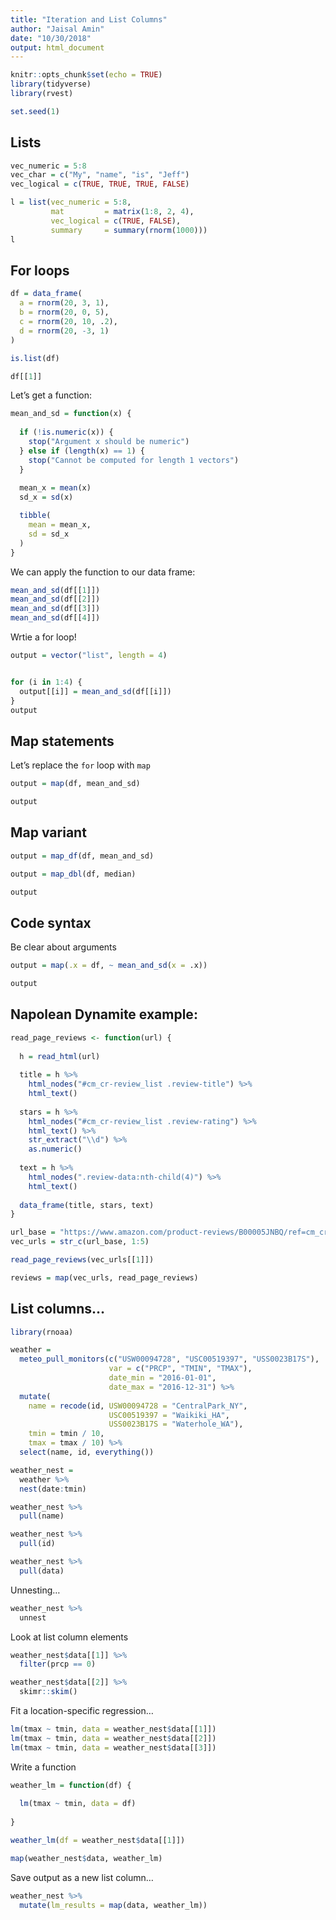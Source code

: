 ```yaml
---
title: "Iteration and List Columns"
author: "Jaisal Amin"
date: "10/30/2018"
output: html_document
---
```


```r
knitr::opts_chunk$set(echo = TRUE)
library(tidyverse)
library(rvest)

set.seed(1)
```

## Lists

```r
vec_numeric = 5:8
vec_char = c("My", "name", "is", "Jeff")
vec_logical = c(TRUE, TRUE, TRUE, FALSE)

l = list(vec_numeric = 5:8,
         mat         = matrix(1:8, 2, 4),
         vec_logical = c(TRUE, FALSE),
         summary     = summary(rnorm(1000)))
l
```

## For loops

```r
df = data_frame(
  a = rnorm(20, 3, 1),
  b = rnorm(20, 0, 5),
  c = rnorm(20, 10, .2),
  d = rnorm(20, -3, 1)
)

is.list(df)

df[[1]]
```

Let's get a function:

```r
mean_and_sd = function(x) {
  
  if (!is.numeric(x)) {
    stop("Argument x should be numeric")
  } else if (length(x) == 1) {
    stop("Cannot be computed for length 1 vectors")
  }
  
  mean_x = mean(x)
  sd_x = sd(x)

  tibble(
    mean = mean_x, 
    sd = sd_x
  )
}
```

We can apply the function to our data frame:

```r
mean_and_sd(df[[1]])
mean_and_sd(df[[2]])
mean_and_sd(df[[3]])
mean_and_sd(df[[4]])
```

Wrtie a for loop!

```r
output = vector("list", length = 4)


for (i in 1:4) {
  output[[i]] = mean_and_sd(df[[i]])
}
output
```

## Map statements

Let's replace the `for` loop with `map`

```r
output = map(df, mean_and_sd)

output
```

## Map variant

```r
output = map_df(df, mean_and_sd)

output = map_dbl(df, median)

output
```

## Code syntax

Be clear about arguments

```r
output = map(.x = df, ~ mean_and_sd(x = .x))

output
```

## Napolean Dynamite example:

```r
read_page_reviews <- function(url) {
  
  h = read_html(url)
  
  title = h %>%
    html_nodes("#cm_cr-review_list .review-title") %>%
    html_text()
  
  stars = h %>%
    html_nodes("#cm_cr-review_list .review-rating") %>%
    html_text() %>%
    str_extract("\\d") %>%
    as.numeric()
  
  text = h %>%
    html_nodes(".review-data:nth-child(4)") %>%
    html_text()
  
  data_frame(title, stars, text)
}

url_base = "https://www.amazon.com/product-reviews/B00005JNBQ/ref=cm_cr_arp_d_viewopt_rvwer?ie=UTF8&reviewerType=avp_only_reviews&sortBy=recent&pageNumber="
vec_urls = str_c(url_base, 1:5)

read_page_reviews(vec_urls[[1]])

reviews = map(vec_urls, read_page_reviews)

```

## List columns...

```r
library(rnoaa)

weather = 
  meteo_pull_monitors(c("USW00094728", "USC00519397", "USS0023B17S"),
                      var = c("PRCP", "TMIN", "TMAX"), 
                      date_min = "2016-01-01",
                      date_max = "2016-12-31") %>%
  mutate(
    name = recode(id, USW00094728 = "CentralPark_NY", 
                      USC00519397 = "Waikiki_HA",
                      USS0023B17S = "Waterhole_WA"),
    tmin = tmin / 10,
    tmax = tmax / 10) %>%
  select(name, id, everything())

```

```r
weather_nest = 
  weather %>% 
  nest(date:tmin)
```

```r
weather_nest %>% 
  pull(name)

weather_nest %>% 
  pull(id)

weather_nest %>% 
  pull(data)
```

Unnesting...

```r
weather_nest %>% 
  unnest
```

Look at list column elements

```r
weather_nest$data[[1]] %>% 
  filter(prcp == 0)

weather_nest$data[[2]] %>% 
  skimr::skim()
```

Fit a location-specific regression...

```r
lm(tmax ~ tmin, data = weather_nest$data[[1]])
lm(tmax ~ tmin, data = weather_nest$data[[2]])
lm(tmax ~ tmin, data = weather_nest$data[[3]])
```

Write a function

```r
weather_lm = function(df) {
  
  lm(tmax ~ tmin, data = df)
  
}
```

```r
weather_lm(df = weather_nest$data[[1]])
```

```r
map(weather_nest$data, weather_lm)
```

Save output as a new list column...
```r
weather_nest %>% 
  mutate(lm_results = map(data, weather_lm))
```


